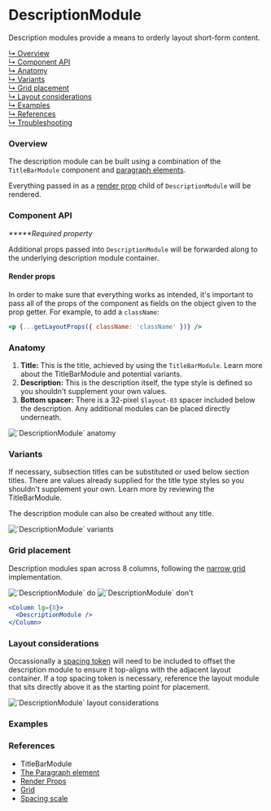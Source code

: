 




# DescriptionModule

Description modules provide a means to orderly layout short-form content.

[↳ Overview](#overview)  
[↳ Component API](#component-api)  
[↳ Anatomy](#anatomy)  
[↳ Variants](#variants)  
[↳ Grid placement](#grid-placement)  
[↳ Layout considerations](#layout-considerations)  
[↳ Examples](#examples)  
[↳ References](#references)  
[↳ Troubleshooting](#troubleshooting)

### Overview

The description module can be built using a combination of the <LinkTo kind="layout-modules-titlebarmodule" story="default">`TitleBarModule`</LinkTo> component and [paragraph elements](https://developer.mozilla.org/en-US/docs/Web/HTML/Element/p).

Everything passed in as a [render prop](https://reactjs.org/docs/render-props.html) child of `DescriptionModule` will be rendered.

<Canvas>
  <Story
    id="layout-modules-descriptionmodule--default"
    parameters={parameters}
  />
</Canvas>

### Component API

<ArgsTable />

_**\***Required property_

Additional props passed into `DescriptionModule` will be forwarded along to the underlying description module container.

#### Render props

In order to make sure that everything works as intended, it's important to pass all of the props of the component as fields on the object given to the prop getter. For example, to add a `className`:

```jsx
<p {...getLayoutProps({ className: 'className' })} />
```

### Anatomy

1. **Title:** This is the title, achieved by using the `TitleBarModule`. Learn more about the <LinkTo kind="layout-modules-titlebarmodule" story="default">TitleBarModule</LinkTo> and potential variants.
2. **Description:** This is the description itself, the type style is defined so you shouldn't supplement your own values.
3. **Bottom spacer:** There is a 32-pixel `$layout-03` spacer included below the description. Any additional modules can be placed directly underneath.

<img alt="`DescriptionModule` anatomy" src={anatomy} />

### Variants

If necessary, subsection titles can be substituted or used below section titles. There are values already supplied for the title type styles so you shouldn't supplement your own. Learn more by reviewing the <LinkTo kind="layout-modules-titlebarmodule" story="default" > TitleBarModule. </LinkTo>

The description module can also be created without any title.

<img alt="`DescriptionModule` variants" src={variants} />

<Source id="layout-modules-descriptionmodule--variant" />

### Grid placement

Description modules span across 8 columns, following the [narrow grid](https://react.carbondesignsystem.com/?path=/docs/grid--narrow) implementation.

<Row>
  <Column>
    <img alt="`DescriptionModule` do" src={doImage} />
  </Column>

  <Column>
    <img alt="`DescriptionModule` don't" src={dont} />
  </Column>
</Row>

```jsx
<Column lg={8}>
  <DescriptionModule />
</Column>
```

### Layout considerations

Occassionally a [spacing token](https://carbondesignsystem.com/guidelines/spacing/overview#spacing-scale) will need to be included to offset the description module to ensure it top-aligns with the adjacent layout container. If a top spacing token is necessary, reference the layout module that sits directly above it as the starting point for placement.

<img
  alt="`DescriptionModule` layout considerations"
  src={layoutConsiderations}
/>

### Examples

<Row>
  <Detail />
</Row>

### References

- <LinkTo kind="layout-modules-titlebarmodule" story="default">
    TitleBarModule
  </LinkTo>
- [The Paragraph element](https://developer.mozilla.org/en-US/docs/Web/HTML/Element/p)
- [Render Props](https://reactjs.org/docs/render-props.html)
- [Grid](https://react.carbondesignsystem.com/?path=/docs/grid--narrow)
- [Spacing scale](https://carbondesignsystem.com/guidelines/spacing/overview#spacing-scale)

<Troubleshooting />
